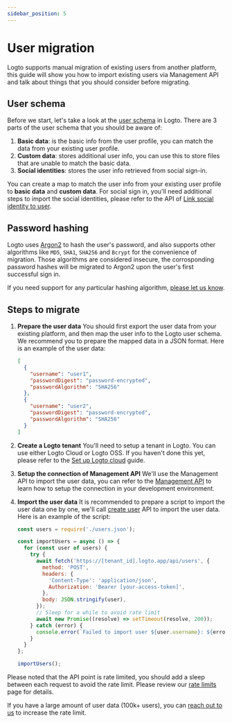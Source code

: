 ```yaml
---
sidebar_position: 5
---
```


# User migration

Logto supports manual migration of existing users from another platform, this guide will show you how to import existing users via Management API and talk about things that you should consider before migrating.

## User schema

Before we start, let's take a look at the [user schema](/user-management/user-data/#user-profile) in Logto. There are 3 parts of the user schema that you should be aware of:

1. **Basic data**: is the basic info from the user profile, you can match the data from your existing user profile.
2. **Custom data**: stores additional user info, you can use this to store files that are unable to match the basic data.
3. **Social identities**: stores the user info retrieved from social sign-in.

You can create a map to match the user info from your existing user profile to **basic data** and **custom data**. For social sign in, you'll need additional steps to import the social identities, please refer to the API of [Link social identity to user](https://openapi.logto.io/operation/operation-createuseridentity).

## Password hashing

Logto uses [Argon2](https://en.wikipedia.org/wiki/Argon2) to hash the user's password, and also supports other algorithms like `MD5`, `SHA1`, `SHA256` and `Bcrypt` for the convenience of migration. Those algorithms are considered insecure, the corrosponding password hashes will be migrated to Argon2 upon the user's first successful sign in.

If you need support for any particular hashing algorithm, [please let us know](https://logto.io/contact).

## Steps to migrate

1.  **Prepare the user data**
    You should first export the user data from your existing platform, and then map the user info to the Logto user schema. We recommend you to prepare the mapped data in a JSON format. Here is an example of the user data:
    ```json
    [
      {
        "username": "user1",
        "passwordDigest": "password-encrypted",
        "passwordAlgorithm": "SHA256"
      },
      {
        "username": "user2",
        "passwordDigest": "password-encrypted",
        "passwordAlgorithm": "SHA256"
      }
    ]
    ```
2.  **Create a Logto tenant**
    You'll need to setup a tenant in Logto. You can use either Logto Cloud or Logto OSS. If you haven't done this yet, please refer to the [Set up Logto cloud](/introduction/set-up-logto-cloud/#create-logto-tenant) guide.
3.  **Setup the connection of Management API**
    We'll use the Management API to import the user data, you can refer to the [Management API](/integrate-logto/management-api) to learn how to setup the connection in your development environment.
4.  **Import the user data**
    It is recommended to prepare a script to import the user data one by one, we'll call [create user](https://openapi.logto.io/operation/operation-createuser) API to import the user data. Here is an example of the script:

    ```jsx
    const users = require('./users.json');

    const importUsers = async () => {
      for (const user of users) {
        try {
          await fetch('https://[tenant_id].logto.app/api/users', {
            method: 'POST',
            headers: {
              'Content-Type': 'application/json',
              Authorization: 'Bearer [your-access-token]',
            },
            body: JSON.stringify(user),
          });
          // Sleep for a while to avoid rate limit
          await new Promise((resolve) => setTimeout(resolve, 200));
        } catch (error) {
          console.error(`Failed to import user ${user.username}: ${error.message}`);
        }
      }
    };

    importUsers();
    ```

Please noted that the API point is rate limited, you should add a sleep between each request to avoid the rate limit. Please review our [rate limits](/integrate-logto/management-api/#rate-limit) page for details.

If you have a large amount of user data (100k+ users), you can [reach out to us](https://logto.io/contact) to increase the rate limit.
